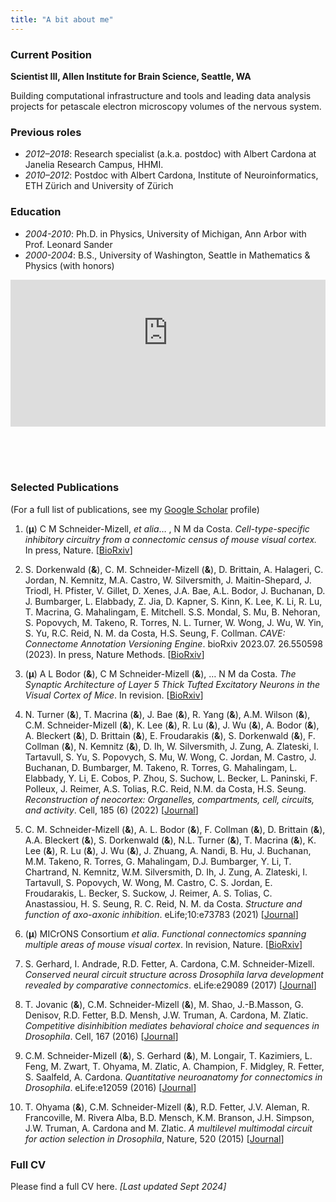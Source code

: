 ```yaml
---
title: "A bit about me"
---
```


### Current Position

**Scientist III, Allen Institute for Brain Science, Seattle, WA**

Building computational infrastructure and tools and leading data analysis projects for petascale electron microscopy volumes of the nervous system.

### Previous roles

* *2012–2018*: Research specialist (a.k.a. postdoc) with Albert Cardona at Janelia Research Campus, HHMI.
* *2010–2012*: Postdoc with Albert Cardona, Institute of Neuroinformatics, ETH Zürich and University of Zürich

### Education

* *2004-2010*: Ph.D. in Physics, University of Michigan, Ann Arbor with Prof. Leonard Sander
* *2000-2004*: B.S., University of Washington, Seattle in Mathematics & Physics (with honors)

```{=html}
<div style="width: 100%; overflow: hidden; height: 300px;">
<iframe src="https://www.google.com/maps/d/u/0/embed?mid=1zWws2WhWvOqJytgOtIXnv6ezbKQDv3I&ehbc=2E312F&noprof=1" width="100%" height="100%" style="position:relative; top:-65px; border:none;"></iframe>
</div>
```

### Selected Publications

(For a full list of publications, see my [Google Scholar](https://scholar.google.com/citations?hl=en&tzom=-60&user=RPE2WtMAAAAJ) profile)

1. (**µ**) C M Schneider-Mizell, *et alia*... , N M da Costa. *Cell-type-specific inhibitory circuitry from a connectomic census of mouse visual cortex.* In press, Nature. [[BioRxiv](https://www.biorxiv.org/content/10.1101/2023.01.23.525290v3)]

1. S. Dorkenwald (**&**), C. M. Schneider-Mizell (**&**), D. Brittain, A. Halageri, C. Jordan, N. Kemnitz, M.A. Castro, W. Silversmith, J. Maitin-Shepard, J. Triodl, H. Pfister, V. Gillet, D. Xenes, J.A. Bae, A.L. Bodor, J. Buchanan, D. J. Bumbarger, L. Elabbady, Z. Jia, D. Kapner, S. Kinn, K. Lee, K. Li, R. Lu, T. Macrina, G. Mahalingam, E. Mitchell. S.S. Mondal, S. Mu, B. Nehoran, S. Popovych, M. Takeno, R. Torres, N. L. Turner, W. Wong, J. Wu, W. Yin, S. Yu, R.C. Reid, N. M. da Costa, H.S. Seung, F. Collman. *CAVE: Connectome Annotation Versioning Engine*. bioRxiv 2023.07. 26.550598 (2023). In press, Nature Methods. [[BioRxiv](https://www.biorxiv.org/content/10.1101/2023.07.26.550598v1)]

1. (**µ**) A L Bodor (**&**), C M Schneider-Mizell (**&**), ... N M da Costa. *The Synaptic Architecture of Layer 5 Thick Tufted Excitatory Neurons in the Visual Cortex of Mice*. In revision. [[BioRxiv](https://www.biorxiv.org/content/10.1101/2023.10.18.562531v1)]

1. N. Turner (**&**), T. Macrina (**&**), J. Bae (**&**), R. Yang (**&**), A.M. Wilson (**&**), C.M. Schneider-Mizell (**&**), K. Lee (**&**), R. Lu (**&**), J. Wu (**&**), A. Bodor (**&**), A. Bleckert (**&**), D. Brittain (**&**), E. Froudarakis (**&**), S. Dorkenwald (**&**), F. Collman (**&**), N. Kemnitz (**&**), D. Ih, W. Silversmith, J. Zung, A. Zlateski, I. Tartavull, S. Yu, S. Popovych, S. Mu, W. Wong, C. Jordan, M. Castro, J. Buchanan, D. Bumbarger, M. Takeno, R. Torres, G. Mahalingam, L. Elabbady, Y. Li, E. Cobos, P. Zhou, S. Suchow, L. Becker, L. Paninski, F. Polleux, J. Reimer, A.S. Tolias, R.C. Reid, N.M. da Costa, H.S. Seung. *Reconstruction of neocortex: Organelles, compartments, cell, circuits, and activity*. Cell, 185 (6) (2022) [[Journal](https://www.sciencedirect.com/science/article/pii/S0092867422001349)]

1. C. M. Schneider-Mizell (**&**), A. L. Bodor (**&**), F. Collman (**&**), D. Brittain (**&**), A.A. Bleckert (**&**), S. Dorkenwald (**&**), N.L. Turner (**&**), T. Macrina (**&**), K. Lee (**&**), R. Lu (**&**), J. Wu (**&**), J. Zhuang, A. Nandi, B. Hu, J. Buchanan, M.M. Takeno, R. Torres, G. Mahalingam, D.J. Bumbarger, Y. Li, T. Chartrand, N. Kemnitz, W.M. Silversmith, D. Ih, J. Zung, A. Zlateski, I. Tartavull, S. Popovych, W. Wong, M. Castro, C. S. Jordan, E. Froudarakis, L. Becker, S. Suckow, J. Reimer, A. S. Tolias, C. Anastassiou, H. S. Seung, R. C. Reid, N. M. da Costa. *Structure and function of axo-axonic inhibition*. eLife;10:e73783 (2021) [[Journal](https://elifesciences.org/articles/73783)]

1. (**µ**) MICrONS Consortium *et alia*. *Functional connectomics spanning multiple areas of mouse visual cortex*. In revision, Nature. [[BioRxiv](https://www.biorxiv.org/content/10.1101/2021.07.28.454025v3)]

1. S. Gerhard, I. Andrade, R.D. Fetter, A. Cardona, C.M. Schneider-Mizell. *Conserved neural circuit structure across Drosophila larva development revealed by comparative connectomics*. eLife:e29089 (2017) [[Journal](https://elifesciences.org/articles/29089)]

1. T. Jovanic (**&**), C.M. Schneider-Mizell (**&**), M. Shao, J.-B.Masson, G. Denisov, R.D. Fetter, B.D. Mensh, J.W. Truman, A. Cardona, M. Zlatic. *Competitive disinhibition mediates behavioral choice and sequences in Drosophila*. Cell, 167 (2016) [[Journal](https://linkinghub.elsevier.com/retrieve/pii/S0092-8674(16)31242-9)]

1. C.M. Schneider-Mizell (**&**), S. Gerhard (**&**), M. Longair, T. Kazimiers, L. Feng, M. Zwart, T. Ohyama, M. Zlatic, A. Champion, F. Midgley, R. Fetter, S. Saalfeld, A. Cardona. *Quantitative neuroanatomy for connectomics in Drosophila*. eLife:e12059 (2016) [[Journal](https://elifesciences.org/articles/12059)]

1. T. Ohyama (**&**), C.M. Schneider-Mizell (**&**), R.D. Fetter, J.V. Aleman, R. Francoville, M. Rivera Alba, B.D. Mensch, K.M. Branson, J.H. Simpson, J.W. Truman, A. Cardona and M. Zlatic. *A multilevel multimodal circuit for action selection in Drosophila*, Nature, 520 (2015) [[Journal](https://www.nature.com/articles/nature14297)]


### Full CV

Please find a full CV here. *[Last updated Sept 2024]*



